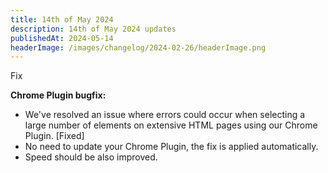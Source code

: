 ```yaml
---
title: 14th of May 2024
description: 14th of May 2024 updates
publishedAt: 2024-05-14
headerImage: /images/changelog/2024-02-26/headerImage.png
---
```


<Badge variant="noLink" className="m-0">
  <span>Fix</span>
</Badge>

**Chrome Plugin bugfix:**
- We've resolved an issue where errors could occur when selecting a large number of elements on extensive HTML pages using our Chrome Plugin. [Fixed]
- No need to update your Chrome Plugin, the fix is applied automatically.
- Speed should be also improved.

